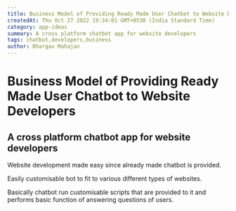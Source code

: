 --- 
title: Business Model of Providing Ready Made User Chatbot to Website Developers
createdAt: Thu Oct 27 2022 19:34:01 GMT+0530 (India Standard Time)
category: app-ideas
summary: A cross platform chatbot app for website developers
tags: chatbot,developers,business
author: Bhargav Mahajan
---

# Business Model of Providing Ready Made User Chatbot to Website Developers

## A cross platform chatbot app for website developers

Website development made easy since already made chatbot is provided.

Easily customisable bot to fit to various different types of websites.

Basically chatbot run customisable scripts that are provided to it and performs basic function of answering questions of users. 
